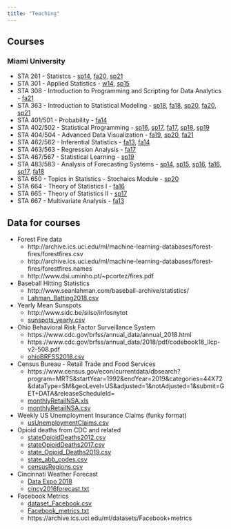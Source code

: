 ```yaml
---
title: "Teaching"
---
```

<link rel="stylesheet" href="styles.css" type="text/css">

## Courses

### Miami University

* STA 261 - Statistcs - <a href="syllabi/2014sprSTA261.pdf">sp14</a>, <a href="syllabi/2020fallSTA261.pdf">fa20</a>, <a href="syllabi/2021sprSTA261.pdf">sp21</a>
* STA 301 - Applied Statistics - <a href="syllabi/2014winterSTA301.pdf">w14</a>, <a href="syllabi/2015sprSTA301.pdf">sp15</a>
* STA 308 - Introduction to Programming and Scripting for Data Analytics - <a href="syllabi/2021fallSTA308.pdf">fa21</a>
* STA 363 - Introduction to Statistical Modeling - <a href="syllabi/2018sprSTA363.pdf">sp18</a>, <a href="syllabi/2018fallSTA363.pdf">fa18</a>, <a href="syllabi/2020sprSTA363.pdf">sp20</a>, <a href="syllabi/2020fallSTA363.pdf">fa20</a>, <a href="syllabi/2021sprSTA363.pdf">sp21</a>
* STA 401/501 - Probability - <a href="syllabi/2014fallSTA401.pdf">fa14</a>
* STA 402/502 - Statistical Programming - <a href="syllabi/2016sprSTA402.pdf">sp16</a>, <a href="syllabi/2017sprSTA402.pdf">sp17</a>, <a href="syllabi/2017fallSTA402.pdf">fa17</a>, <a href="syllabi/2018sprSTA402.pdf">sp18</a>, <a href="syllabi/2019sprSTA402.pdf">sp19</a>
* STA 404/504 - Advanced Data Visualization - <a href="syllabi/2019fallSTA404.pdf">fa19</a>, <a href="syllabi/2020sprSTA404.pdf">sp20</a>, <a href="syllabi/2021fallSTA404.pdf">fa21</a>
* STA 462/562 - Inferential Statistics - <a href="syllabi/2013fallSTA462.pdf">fa13</a>, <a href="syllabi/2014fallSTA462.pdf">fa14</a>
* STA 463/563 - Regression Analysis - <a href="syllabi/2017fallSTA463.pdf">fa17</a>
* STA 467/567 - Statistical Learning - <a href="syllabi/2019sprSTA467.pdf">sp19</a>
* STA 483/583 - Analysis of Forecasting Systems - <a href="syllabi/2014sprSTA483.pdf">sp14</a>, <a href="syllabi/2015sprSTA483.pdf">sp15</a>, <a href="syllabi/2016sprSTA483.pdf">sp16</a>, <a href="syllabi/2016fallSTA483.pdf">fa16</a>, <a href="syllabi/2017sprSTA483.pdf">sp17</a>, <a href="syllabi/2018fallSTA483.pdf">fa18</a>
* STA 650 - Topics in Statistics - Stochaics Module - <a href="syllabi/2020sprSTA650stochastics.pdf">sp20</a>
* STA 664 - Theory of Statistics I - <a href="syllabi/2016fallSTA664.pdf">fa16</a>
* STA 665 - Theory of Statistics II - <a href="syllabi/2017sprSTA665.pdf">sp17</a>
* STA 667 - Multivariate Analysis - <a href="syllabi/2013fallSTA667.pdf">fa13</a>

## Data for courses

* Forest Fire data
    + http://archive.ics.uci.edu/ml/machine-learning-databases/forest-fires/forestfires.csv
    + http://archive.ics.uci.edu/ml/machine-learning-databases/forest-fires/forestfires.names
    + http://www.dsi.uminho.pt/~pcortez/fires.pdf
* Baseball Hitting Statistics
    + http://www.seanlahman.com/baseball-archive/statistics/
    + <a href="data/Lahman_Batting2018.csv">Lahman_Batting2018.csv</a>
* Yearly Mean Sunspots
    + http://www.sidc.be/silso/infosnytot
    + <a href="data/sunspots_yearly.csv">sunspots_yearly.csv</a>
* Ohio Behavioral Risk Factor Surveillance System
    + https://www.cdc.gov/brfss/annual_data/annual_2018.html
    + https://www.cdc.gov/brfss/annual_data/2018/pdf/codebook18_llcp-v2-508.pdf
    + <a href="data/ohioBRFSS2018.csv">ohioBRFSS2018.csv</a>
* Census Bureau - Retail Trade and Food Services
    + https://www.census.gov/econ/currentdata/dbsearch?program=MRTS&startYear=1992&endYear=2019&categories=44X72&dataType=SM&geoLevel=US&adjusted=1&notAdjusted=1&submit=GET+DATA&releaseScheduleId=
    + <a href="data/monthlyRetailNSA.xls">monthlyRetailNSA.xls</a>
    + <a href="data/monthlyRetailNSA.csv">monthlyRetailNSA.csv</a>
* Weekly US Unemployment Insurance Claims (funky format)
    + <a href="data/usUnemploymentClaims.csv">usUnemploymentClaims.csv</a>
* Opioid deaths from CDC and related
    + <a href="data/stateOpioidDeaths2012.csv">stateOpioidDeaths2012.csv</a>
    + <a href="data/stateOpioidDeaths2017.csv">stateOpioidDeaths2017.csv</a>
    + <a href="data/state_Opioid_Deaths2019.csv">state_Opioid_Deaths2019.csv</a>
    + <a href="data/state_abb_codes.csv">state_abb_codes.csv</a>
    + <a href="data/censusRegions.csv">censusRegions.csv</a>
* Cincinnati Weather Forecast
    + <a href="https://community.amstat.org/stat-computing/data-expo/data-expo-2018">Data Expo 2018</a>
    + <a href="data/cincy2016forecast.txt">cincy2016forecast.txt</a>
* Facebook Metrics
    + <a href="data/dataset_Facebook.csv">dataset_Facebook.csv</a>
    + <a href="data/Facebook_metrics.txt">Facebook_metrics.txt</a>
    + https://archive.ics.uci.edu/ml/datasets/Facebook+metrics





